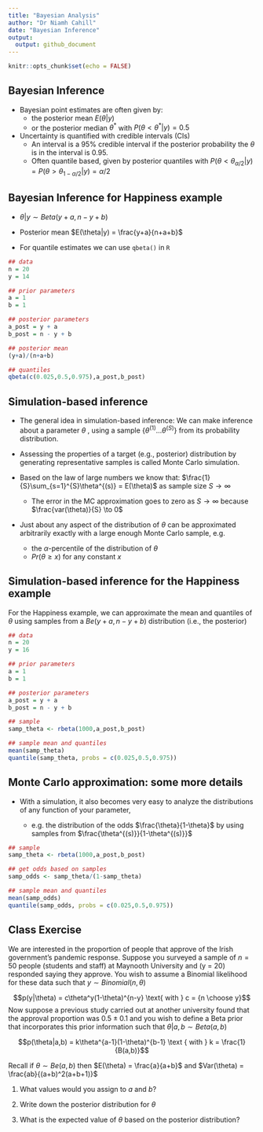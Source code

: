 ```yaml
---
title: "Bayesian Analysis"
author: "Dr Niamh Cahill"
date: "Bayesian Inference"
output:
  output: github_document
---
```



```r
knitr::opts_chunk$set(echo = FALSE)
```

## Bayesian Inference 

\footnotesize
  - Bayesian point estimates are often given by:
    - the posterior mean $E(\theta|y)$
    - or the posterior median $\theta^*$ with $P(\theta < \theta^*|y) = 0.5$
    
 - Uncertainty is quantified with credible intervals (CIs)
    - An interval is a 95% credible interval if the posterior probability the $\theta$ is in the interval is 0.95. 
    - Often quantile based, given by posterior quantiles with $P(\theta < \theta_{\alpha/2}|y) = P(\theta > \theta_{1-\alpha/2}|y) = \alpha/2$


##  Bayesian Inference for Happiness example 
 \footnotesize  
 
  - $\theta|y \sim Beta(y+a,n-y+b)$
    
  - Posterior mean $E(\theta|y) = \frac{y+a}{n+a+b}$
    
  - For quantile estimates we can use `qbeta()` in `R`

\tiny
```r
## data 
n = 20
y = 14

## prior parameters
a = 1
b = 1

## posterior parameters
a_post = y + a
b_post = n - y + b

## posterior mean
(y+a)/(n+a+b)

## quantiles
qbeta(c(0.025,0.5,0.975),a_post,b_post)
```

## Simulation-based inference
\footnotesize
  - The general idea in simulation-based inference:
We can make inference about a parameter $\theta$ , using a sample
$\{\theta^{(1)}\ldots\theta^{(S)}\}$ from its probability distribution.

- Assessing the properties of a target (e.g., posterior) distribution by generating representative samples is called Monte Carlo simulation. 

- Based on the law of large numbers we know that:
  $\frac{1}{S}\sum_{s=1}^{S}\theta^{(s)} = E(\theta)$ as sample size $S \to \infty$
  
  - The error in the MC approximation goes to zero as $S \to \infty$ because $\frac{var(\theta)}{S} \to 0$
  
- Just about any aspect of the distribution of $\theta$ can be approximated
arbitrarily exactly with a large enough Monte Carlo sample, e.g.

    - the $\alpha$-percentile of the distribution of $\theta$
    - $Pr(\theta \geq x)$ for any constant $x$
    
## Simulation-based inference for the Happiness example

\footnotesize

For the Happiness example, we can approximate the mean and quantiles of $\theta$ using samples from a $Be(y+a,n-y+b)$ distribution (i.e., the posterior)

\tiny
```r
## data 
n = 20
y = 16

## prior parameters
a = 1
b = 1

## posterior parameters
a_post = y + a
b_post = n - y + b

## sample 
samp_theta <- rbeta(1000,a_post,b_post)

## sample mean and quantiles
mean(samp_theta)
quantile(samp_theta, probs = c(0.025,0.5,0.975))
```


## Monte Carlo approximation: some more details

\footnotesize
  - With a simulation, it also becomes very easy to analyze the
distributions of any function of your parameter,

    - e.g. the distribution of the odds $\frac{\theta}{1-\theta}$ by using samples from $\frac{\theta^{(s)}}{1-\theta^{(s)}}$
    
\tiny
```r
## sample 
samp_theta <- rbeta(1000,a_post,b_post)

## get odds based on samples
samp_odds <- samp_theta/(1-samp_theta)

## sample mean and quantiles
mean(samp_odds)
quantile(samp_odds, probs = c(0.025,0.5,0.975))
```

## Class Exercise 

\footnotesize

We are interested in the proportion of people that approve of the Irish government's pandemic response. Suppose you surveyed a sample of $n = 50$ people (students and staff) at Maynooth University and (y = 20) responded saying they approve. You wish to assume a Binomial likelihood for these data such that $y \sim Binomial(n, \theta)$
  
$$p(y|\theta) = c\theta^y(1-\theta)^{n-y} \text{ with } c = {n \choose y}$$
Now suppose a previous study carried out at another university found that the approval proportion was $0.5 \pm 0.1$ and you wish to define a Beta prior that incorporates this prior information such that $\theta|a,b \sim Beta(a,b)$

$$p(\theta|a,b) = k\theta^{a-1}(1-\theta)^{b-1} \text { with } k =  \frac{1}{B(a,b)}$$
  
Recall if $\theta \sim Be(a,b)$ then $E(\theta) = \frac{a}{a+b}$ and $Var(\theta) = \frac{ab}{(a+b)^2(a+b+1)}$

1. What values would you assign to $a$ and $b$? 

2. Write down the posterior distribution for $\theta$

3. What is the expected value of $\theta$ based on the posterior distribution? 
